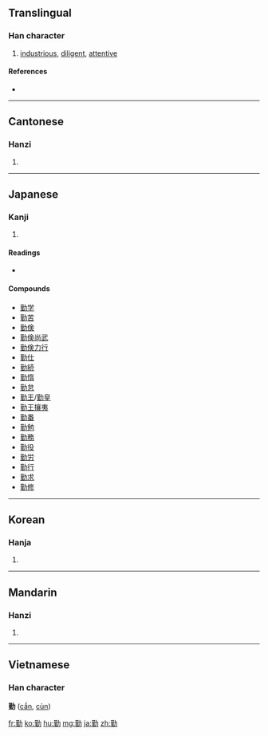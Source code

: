 {{also|懃}}
==Translingual==

===Han character===
{{Han char|rn=19|rad=力|as=11|sn=13|four=4412<sub>7</sub>|canj=廿一大尸 (TMKS)}}

# [[industrious]], [[diligent]], [[attentive]]

====References====
* {{Han ref|kx=0149.060|dkj=02415|dj=0336.130|hdz=10378.030|uh=52E4|ud=21220|bh=B6D4|bd=46804}}

----

==Cantonese==

===Hanzi===
{{yue-hanzi|jyut=|y=kan4}}

# {{defn|Cantonese}}

----

==Japanese==

===Kanji===
{{ja-kanji|grade=6|rs=力11}}

# {{defn|Japanese}}

====Readings====
* {{ja-readings|on=[[きん]] (kin), [[ごん]] (gon)|kun=[[つとめる]] (tsutomeru), [[つとめ]] (tsutome)}}
====Compounds====
* [[勤学]]
* [[勤苦]]
* [[勤倹]]
* [[勤倹尚武]]
* [[勤倹力行]]
* [[勤仕]]
*[[勤続]]
* [[勤惰]]
* [[勤怠]]
* [[勤王]]/[[勤皇]]
* [[勤王攘夷]]
* [[勤番]]
* [[勤勉]]
*[[勤務]]
* [[勤役]]
* [[勤労]]
* [[勤行]]
* [[勤求]]
* [[勤修]]

----

==Korean==

===Hanja===
{{ko-hanja|hangeul=근|rv=geun|mr=kŭn}}

# {{defn|Korean}}

----

==Mandarin==

===Hanzi===
{{cmn-hanzi|pin=[[qín]] ([[qin2]])|wg=ch'in<sup>2</sup>}}

# {{defn|Mandarin}}

----

==Vietnamese==
===Han character===
'''勤''' ([[cần]], [[cùn]])

[[fr:勤]]
[[ko:勤]]
[[hu:勤]]
[[mg:勤]]
[[ja:勤]]
[[zh:勤]]